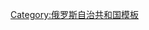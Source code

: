 {{Navbox
|name=阿迪格共和國行政區劃
|title={{tsl|en|List of administrative and municipal divisions of the Republic of Adygea|阿迪格共和國行政區劃}}
|state={{{state|expanded}}}
|listclass=hlist
|above=[[首府]]：'''[[邁科普]]'''
|imageleft=[[File:Coat of arms of Adygea.svg|40px|Coat of arms of Adygea]]
|image=[[File:Flag of Adygea.svg|40px|Flag of Adygea]]
|group1=城鎮
|list1=
*[[阿迪格斯克]]
*[[邁科普]]
|group2=行政區
|list2=
*[[吉阿金斯卡亞區]]
*[[科舍哈布利區]]
*[[赤衛軍城區 (阿迪格共和國)|赤衛軍城區]]
*[[邁科普區]]
*[[紹夫格諾夫區]]
*[[塔赫塔穆凱區]]
*[[捷烏切日區]]
|group3=[[市級鎮]]
|list3=
*[[埃涅姆]]
*[[特柳斯堅哈布利]]
*[[雅布洛諾夫斯基]]
}}<noinclude>
{{collapsible option}}
[[Category:俄罗斯自治共和国模板]]
</noinclude>